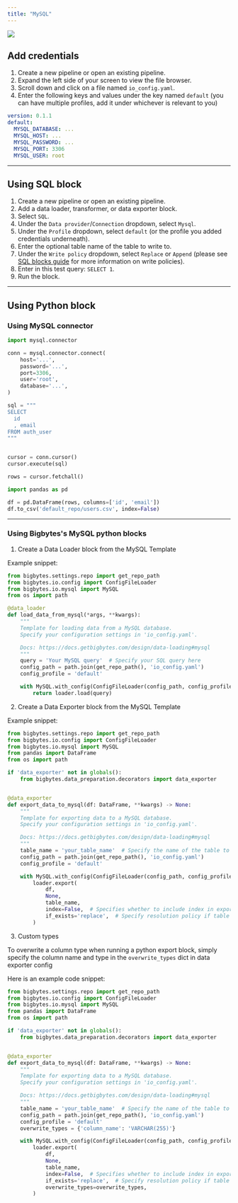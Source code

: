 ```yaml
---
title: "MySQL"
---
```


![](https://user-images.githubusercontent.com/78053898/198753513-4a149790-853a-4dcd-8c93-388f84ef6aeb.png)

## Add credentials

1. Create a new pipeline or open an existing pipeline.
2. Expand the left side of your screen to view the file browser.
3. Scroll down and click on a file named `io_config.yaml`.
4. Enter the following keys and values under the key named `default` (you can
   have multiple profiles, add it under whichever is relevant to you)

```yaml
version: 0.1.1
default:
  MYSQL_DATABASE: ...
  MYSQL_HOST: ...
  MYSQL_PASSWORD: ...
  MYSQL_PORT: 3306
  MYSQL_USER: root
```

---

## Using SQL block

1. Create a new pipeline or open an existing pipeline.
2. Add a data loader, transformer, or data exporter block.
3. Select `SQL`.
4. Under the `Data provider`/`Connection` dropdown, select `Mysql`.
5. Under the `Profile` dropdown, select `default` (or the profile you added
   credentials underneath).
6. Enter the optional table name of the table to write to.
7. Under the `Write policy` dropdown, select `Replace` or `Append` (please see
   [SQL blocks guide](/guides/blocks/sql-blocks) for more information on write policies).
8. Enter in this test query: `SELECT 1`.
9. Run the block.

---

## Using Python block

### Using MySQL connector
```python
import mysql.connector

conn = mysql.connector.connect(
    host='...',
    password='...',
    port=3306,
    user='root',
    database='...',
)

sql = """
SELECT
  id
  , email
FROM auth_user
"""


cursor = conn.cursor()
cursor.execute(sql)

rows = cursor.fetchall()

import pandas as pd

df = pd.DataFrame(rows, columns=['id', 'email'])
df.to_csv('default_repo/users.csv', index=False)
```

---

### Using Bigbytes's MySQL python blocks

1. Create a Data Loader block from the MySQL Template

Example snippet:

```python
from bigbytes.settings.repo import get_repo_path
from bigbytes.io.config import ConfigFileLoader
from bigbytes.io.mysql import MySQL
from os import path

@data_loader
def load_data_from_mysql(*args, **kwargs):
    """
    Template for loading data from a MySQL database.
    Specify your configuration settings in 'io_config.yaml'.

    Docs: https://docs.getbigbytes.com/design/data-loading#mysql
    """
    query = 'Your MySQL query'  # Specify your SQL query here
    config_path = path.join(get_repo_path(), 'io_config.yaml')
    config_profile = 'default'

    with MySQL.with_config(ConfigFileLoader(config_path, config_profile)) as loader:
        return loader.load(query)

```

2. Create a Data Exporter block from the MySQL Template

Example snippet:

```python
from bigbytes.settings.repo import get_repo_path
from bigbytes.io.config import ConfigFileLoader
from bigbytes.io.mysql import MySQL
from pandas import DataFrame
from os import path

if 'data_exporter' not in globals():
    from bigbytes.data_preparation.decorators import data_exporter


@data_exporter
def export_data_to_mysql(df: DataFrame, **kwargs) -> None:
    """
    Template for exporting data to a MySQL database.
    Specify your configuration settings in 'io_config.yaml'.

    Docs: https://docs.getbigbytes.com/design/data-loading#mysql
    """
    table_name = 'your_table_name'  # Specify the name of the table to export data to
    config_path = path.join(get_repo_path(), 'io_config.yaml')
    config_profile = 'default'

    with MySQL.with_config(ConfigFileLoader(config_path, config_profile)) as loader:
        loader.export(
            df,
            None,
            table_name,
            index=False,  # Specifies whether to include index in exported table
            if_exists='replace',  # Specify resolution policy if table name already exists
        )

```

3. Custom types

To overwrite a column type when running a python export block, simply specify the column name and type in the `overwrite_types` dict in data exporter config

Here is an example code snippet:

```python
from bigbytes.settings.repo import get_repo_path
from bigbytes.io.config import ConfigFileLoader
from bigbytes.io.mysql import MySQL
from pandas import DataFrame
from os import path

if 'data_exporter' not in globals():
    from bigbytes.data_preparation.decorators import data_exporter


@data_exporter
def export_data_to_mysql(df: DataFrame, **kwargs) -> None:
    """
    Template for exporting data to a MySQL database.
    Specify your configuration settings in 'io_config.yaml'.

    Docs: https://docs.getbigbytes.com/design/data-loading#mysql
    """
    table_name = 'your_table_name'  # Specify the name of the table to export data to
    config_path = path.join(get_repo_path(), 'io_config.yaml')
    config_profile = 'default'
    overwrite_types = {'column_name': 'VARCHAR(255)'}

    with MySQL.with_config(ConfigFileLoader(config_path, config_profile)) as loader:
        loader.export(
            df,
            None,
            table_name,
            index=False,  # Specifies whether to include index in exported table
            if_exists='replace',  # Specify resolution policy if table name already exists
            overwrite_types=overwrite_types,
        )

```
